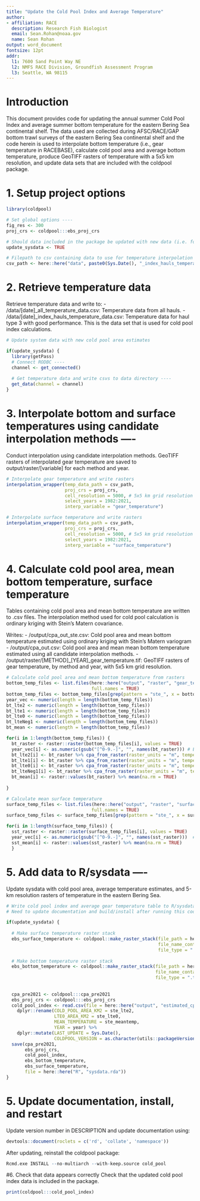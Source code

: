 ```yaml
---
title: "Update the Cold Pool Index and Average Temperature"
author: 
- affiliation: RACE
  description: Research Fish Biologist
  email: Sean.Rohan@noaa.gov
  name: Sean Rohan
output: word_document
fontsize: 12pt
addr: 
  l1: 7600 Sand Point Way NE
  l2: NMFS RACE Division, Groundfish Assessment Program
  l3: Seattle, WA 98115
---
```


# Introduction

This document provides code for updating the annual summer Cold Pool Index and average summer bottom temperature for the eastern Bering Sea continental shelf. The data used are collected during AFSC/RACE/GAP bottom trawl surveys of the eastern Bering Sea continental shelf and the code herein is used to interpolate bottom temperature (i.e., gear temperature in RACEBASE), calculate cold pool area and average bottom temperature, produce GeoTIFF rasters of temperature with a 5x5 km resolution, and update data sets that are included with the coldpool package.

# 1. Setup project options

```r
library(coldpool)

# Set global options ----
fig_res <- 300
proj_crs <- coldpool:::ebs_proj_crs

# Should data included in the package be updated with new data (i.e. for annual update)? ----
update_sysdata <- TRUE

# Filepath to csv containing data to use for temperature interpolation ----
csv_path <- here::here("data", paste0(Sys.Date(), "_index_hauls_temperature_data.csv"))
```

# 2. Retrieve temperature data

Retrieve temperature data and write to:
- /data/[date]_all_temperature_data.csv: Temperature data from all hauls.
- /data/[date]_index_hauls_temperature_data.csv: Temperature data for haul type 3 with good performance. This is the data set that is used for cold pool index calculations.
```r
# Update system data with new cold pool area estimates 

if(update_sysdata) {
  library(getPass)
  # Connect RODBC ----
  channel <- get_connected()
  
  # Get temperature data and write csvs to data directory ----
  get_data(channel = channel)
}
```


# 3. Interpolate bottom and surface temperatures using candidate interpolation methods ----

Conduct interpolation using candidate interpolation methods. GeoTIFF rasters of interpolated gear temperature are saved to output/raster/[variable] for each method and year. 

```r
# Interpolate gear temperature and write rasters
interpolation_wrapper(temp_data_path = csv_path,
                      proj_crs = proj_crs,
                      cell_resolution = 5000, # 5x5 km grid resolution
                      select_years = 1982:2021, 
                      interp_variable = "gear_temperature") 

# Interpolate surface temperature and write rasters
interpolation_wrapper(temp_data_path = csv_path,
                      proj_crs = proj_crs,
                      cell_resolution = 5000, # 5x5 km grid resolution
                      select_years = 1982:2021,
                      interp_variable = "surface_temperature") 
```
# 4. Calculate cold pool area, mean bottom temperature, surface temperature

Tables containing cold pool area and mean bottom temperature are written to .csv files. The interpolation method used for cold pool calculation is ordinary kriging with Stein's Matern covariance.

Writes:
- /output/cpa_out_ste.csv: Cold pool area and mean bottom temperature estimated using ordinary kriging with Stein's Matern variogram
- /output/cpa_out.csv: Cold pool area and mean mean bottom temperature estimated using all candidate interpolation methods.
- /output/raster/[METHOD]_[YEAR]_gear_temperature.tif: GeoTIFF rasters of gear temperature, by method and year, with 5x5 km grid resolution.

```r
# Calculate cold pool area and mean bottom temperature from rasters
bottom_temp_files <- list.files(here::here("output", "raster", "gear_temperature"), 
                                full.names = TRUE)
bottom_temp_files <- bottom_temp_files[grep(pattern = "ste_", x = bottom_temp_files)]
year_vec <- numeric(length = length(bottom_temp_files))
bt_lte2 <- numeric(length = length(bottom_temp_files))
bt_lte1 <- numeric(length = length(bottom_temp_files))
bt_lte0 <- numeric(length = length(bottom_temp_files))
bt_lteNeg1 <- numeric(length = length(bottom_temp_files))
bt_mean <- numeric(length = length(bottom_temp_files))

for(i in 1:length(bottom_temp_files)) {
  bt_raster <- raster::raster(bottom_temp_files[i], values = TRUE)
  year_vec[i] <- as.numeric(gsub("[^0-9.-]", "", names(bt_raster))) # Extract year
  bt_lte2[i] <- bt_raster %>% cpa_from_raster(raster_units = "m", temperature_threshold = 2)
  bt_lte1[i] <- bt_raster %>% cpa_from_raster(raster_units = "m", temperature_threshold = 1)
  bt_lte0[i] <- bt_raster %>% cpa_from_raster(raster_units = "m", temperature_threshold = 0)
  bt_lteNeg1[i] <- bt_raster %>% cpa_from_raster(raster_units = "m", temperature_threshold = -1)
  bt_mean[i] <- raster::values(bt_raster) %>% mean(na.rm = TRUE)
  
}

# Calculate mean surface temperature
surface_temp_files <- list.files(here::here("output", "raster", "surface_temperature"), 
                                full.names = TRUE)
surface_temp_files <- surface_temp_files[grep(pattern = "ste_", x = surface_temp_files)]

for(i in 1:length(surface_temp_files)) {
  sst_raster <- raster::raster(surface_temp_files[i], values = TRUE)
  year_vec[i] <- as.numeric(gsub("[^0-9.-]", "", names(sst_raster)))  # Extract year
  sst_mean[i] <- raster::values(sst_raster) %>% mean(na.rm = TRUE)
  }
```

# 5. Add data to R/sysdata ----

Update sysdata with cold pool area, average temperature estimates, and 5-km resolution rasters of temperature in the eastern Bering Sea.

```r
# Write cold pool index and average gear temperature table to R/sysdata.R ----
# Need to update documentation and build/install after running this code.

if(update_sysdata) {
  
  # Make surface temperature raster stack
  ebs_surface_temperature <- coldpool::make_raster_stack(file_path = here::here("output", "raster", "surface_temperature"),
                                                         file_name_contains = "ste_",
                                                         file_type = ".tif")
  
  # Make bottom temperature raster stack
  ebs_bottom_temperature <- coldpool::make_raster_stack(file_path = here::here("output", "raster", "gear_temperature"),
                                                        file_name_contains = "ste_",
                                                        file_type = ".tif")
  
  
  cpa_pre2021 <- coldpool:::cpa_pre2021
  ebs_proj_crs <- coldpool:::ebs_proj_crs
  cold_pool_index <- read.csv(file = here::here("output", "estimated_cpa", "cpa_out_ste.csv")) %>%
    dplyr::rename(COLD_POOL_AREA_KM2 = ste_lte2,
                  LTE0_AREA_KM2 = ste_lte0,
                  MEAN_TEMPERATURE = ste_meantemp,
                  YEAR = year) %>%
    dplyr::mutate(LAST_UPDATE = Sys.Date(),
                  COLDPOOL_VERSION = as.character(utils::packageVersion("coldpool")))
  save(cpa_pre2021, 
       ebs_proj_crs, 
       cold_pool_index,
       ebs_bottom_temperature,
       ebs_surface_temperature,
       file = here::here("R", "sysdata.rda"))
}
```

# 5. Update documentation, install, and restart

Update version number in DESCRIPTION and update documentation using:
```r
devtools::document(roclets = c('rd', 'collate', 'namespace'))
```

After updating, reinstall the coldpool package:
```r
Rcmd.exe INSTALL --no-multiarch --with-keep.source cold_pool
```

#6. Check that data appears correctly
Check that the updated cold pool index data is included in the package.
```r
print(coldpool:::cold_pool_index)
```